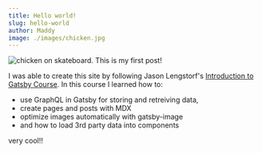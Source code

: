 ```yaml
---
title: Hello world!
slug: hello-world
author: Maddy 
image: ./images/chicken.jpg
---
```


![chicken on skateboard.](./images/chicken.jpg)
This is my first post!


I was able to create this site by following Jason Lengstorf's [Introduction to Gatsby Course](https://frontendmasters.com/courses/gatsby/). 
In this course I learned how to:
- use GraphQL in Gatsby for storing and retreiving data, 
- create pages and posts with MDX
- optimize images automatically with gatsby-image
- and how to load 3rd party data into components

very cool!! 